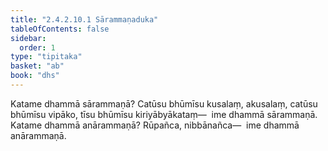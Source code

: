 ```yaml
---
title: "2.4.2.10.1 Sārammaṇaduka"
tableOfContents: false
sidebar:
  order: 1
type: "tipitaka"
basket: "ab"
book: "dhs"
---
```



<DynamicBreadcrumb />

<Division number="1525" book="dhs" bookNo="29" page="287">

<Paragraph number="2236" book="dhs">
Katame dhammā sārammaṇā? Catūsu bhūmīsu kusalaṃ, akusalaṃ, catūsu bhūmīsu vipāko, tīsu bhūmīsu kiriyābyākataṃ—  ime dhammā sārammaṇā.
</Paragraph>

</Division>
<Division number="1526" book="dhs" bookNo="29" page="287">

<Paragraph number="2237" book="dhs">
Katame dhammā anārammaṇā? Rūpañca, nibbānañca—  ime dhammā anārammaṇā.
</Paragraph>
</Division>